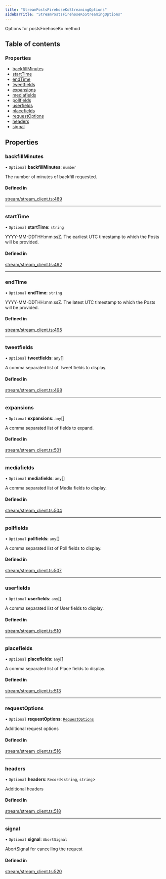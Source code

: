 ```yaml
---
title: "StreamPostsFirehoseKoStreamingOptions"
sidebarTitle: "StreamPostsFirehoseKoStreamingOptions"
---
```


Options for postsFirehoseKo method

## Table of contents

### Properties

- [backfillMinutes](/xdks/typescript/reference/interfaces/StreamPostsFirehoseKoStreamingOptions#backfillminutes)
- [startTime](/xdks/typescript/reference/interfaces/StreamPostsFirehoseKoStreamingOptions#starttime)
- [endTime](/xdks/typescript/reference/interfaces/StreamPostsFirehoseKoStreamingOptions#endtime)
- [tweetfields](/xdks/typescript/reference/interfaces/StreamPostsFirehoseKoStreamingOptions#tweetfields)
- [expansions](/xdks/typescript/reference/interfaces/StreamPostsFirehoseKoStreamingOptions#expansions)
- [mediafields](/xdks/typescript/reference/interfaces/StreamPostsFirehoseKoStreamingOptions#mediafields)
- [pollfields](/xdks/typescript/reference/interfaces/StreamPostsFirehoseKoStreamingOptions#pollfields)
- [userfields](/xdks/typescript/reference/interfaces/StreamPostsFirehoseKoStreamingOptions#userfields)
- [placefields](/xdks/typescript/reference/interfaces/StreamPostsFirehoseKoStreamingOptions#placefields)
- [requestOptions](/xdks/typescript/reference/interfaces/StreamPostsFirehoseKoStreamingOptions#requestoptions)
- [headers](/xdks/typescript/reference/interfaces/StreamPostsFirehoseKoStreamingOptions#headers)
- [signal](/xdks/typescript/reference/interfaces/StreamPostsFirehoseKoStreamingOptions#signal)

## Properties

### backfillMinutes

• `Optional` **backfillMinutes**: `number`

The number of minutes of backfill requested.

#### Defined in

[stream/stream_client.ts:489](https://github.com/xdevplatform/xdk/blob/298ca9350d035e40e7c8ee0753c50052819a41e2/xdk/typescript/src/stream/stream_client.ts#L489)

___

### startTime

• `Optional` **startTime**: `string`

YYYY-MM-DDTHH:mm:ssZ. The earliest UTC timestamp to which the Posts will be provided.

#### Defined in

[stream/stream_client.ts:492](https://github.com/xdevplatform/xdk/blob/298ca9350d035e40e7c8ee0753c50052819a41e2/xdk/typescript/src/stream/stream_client.ts#L492)

___

### endTime

• `Optional` **endTime**: `string`

YYYY-MM-DDTHH:mm:ssZ. The latest UTC timestamp to which the Posts will be provided.

#### Defined in

[stream/stream_client.ts:495](https://github.com/xdevplatform/xdk/blob/298ca9350d035e40e7c8ee0753c50052819a41e2/xdk/typescript/src/stream/stream_client.ts#L495)

___

### tweetfields

• `Optional` **tweetfields**: `any`[]

A comma separated list of Tweet fields to display.

#### Defined in

[stream/stream_client.ts:498](https://github.com/xdevplatform/xdk/blob/298ca9350d035e40e7c8ee0753c50052819a41e2/xdk/typescript/src/stream/stream_client.ts#L498)

___

### expansions

• `Optional` **expansions**: `any`[]

A comma separated list of fields to expand.

#### Defined in

[stream/stream_client.ts:501](https://github.com/xdevplatform/xdk/blob/298ca9350d035e40e7c8ee0753c50052819a41e2/xdk/typescript/src/stream/stream_client.ts#L501)

___

### mediafields

• `Optional` **mediafields**: `any`[]

A comma separated list of Media fields to display.

#### Defined in

[stream/stream_client.ts:504](https://github.com/xdevplatform/xdk/blob/298ca9350d035e40e7c8ee0753c50052819a41e2/xdk/typescript/src/stream/stream_client.ts#L504)

___

### pollfields

• `Optional` **pollfields**: `any`[]

A comma separated list of Poll fields to display.

#### Defined in

[stream/stream_client.ts:507](https://github.com/xdevplatform/xdk/blob/298ca9350d035e40e7c8ee0753c50052819a41e2/xdk/typescript/src/stream/stream_client.ts#L507)

___

### userfields

• `Optional` **userfields**: `any`[]

A comma separated list of User fields to display.

#### Defined in

[stream/stream_client.ts:510](https://github.com/xdevplatform/xdk/blob/298ca9350d035e40e7c8ee0753c50052819a41e2/xdk/typescript/src/stream/stream_client.ts#L510)

___

### placefields

• `Optional` **placefields**: `any`[]

A comma separated list of Place fields to display.

#### Defined in

[stream/stream_client.ts:513](https://github.com/xdevplatform/xdk/blob/298ca9350d035e40e7c8ee0753c50052819a41e2/xdk/typescript/src/stream/stream_client.ts#L513)

___

### requestOptions

• `Optional` **requestOptions**: [`RequestOptions`](/xdks/typescript/reference/interfaces/RequestOptions)

Additional request options

#### Defined in

[stream/stream_client.ts:516](https://github.com/xdevplatform/xdk/blob/298ca9350d035e40e7c8ee0753c50052819a41e2/xdk/typescript/src/stream/stream_client.ts#L516)

___

### headers

• `Optional` **headers**: `Record`\<`string`, `string`\>

Additional headers

#### Defined in

[stream/stream_client.ts:518](https://github.com/xdevplatform/xdk/blob/298ca9350d035e40e7c8ee0753c50052819a41e2/xdk/typescript/src/stream/stream_client.ts#L518)

___

### signal

• `Optional` **signal**: `AbortSignal`

AbortSignal for cancelling the request

#### Defined in

[stream/stream_client.ts:520](https://github.com/xdevplatform/xdk/blob/298ca9350d035e40e7c8ee0753c50052819a41e2/xdk/typescript/src/stream/stream_client.ts#L520)
